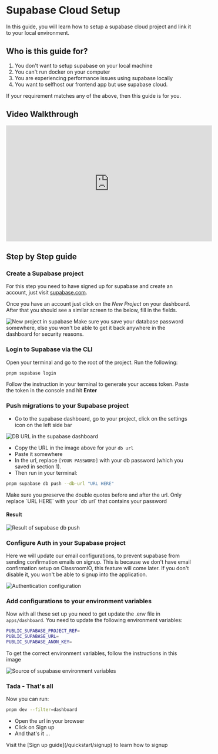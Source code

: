 
# Supabase Cloud Setup

In this guide, you will learn how to setup a supabase cloud project and link it to your local environment.

## Who is this guide for?

1. You don't want to setup supabase on your local machine
2. You can't run docker on your computer
3. You are experiencing performance issues using supabase locally
4. You want to selfhost our frontend app but use supabase cloud.

If your requirement matches any of the above, then this guide is for you.

## Video Walkthrough

<div className="nx-w-full nx-flex nx-items-center nx-justify-center">
  <iframe
    width="560"
    height="315"
    src="https://www.youtube.com/embed/dAZAZ0oiky0?si=1h-KtppNqJ3U4BTe"
    title="YouTube video player"
    frameborder="0"
    allow="accelerometer; autoplay; clipboard-write; encrypted-media; gyroscope; picture-in-picture; web-share"
    className="nx-my-4 nx-rounded-md"
    allowfullscreen
  ></iframe>
</div>

## Step by Step guide

<Steps>

### Create a Supabase project

For this step you need to have signed up for supabase and create an account, just visit [supabase.com](https://supabase.com).

Once you have an account just click on the _New Project_ on your dashboard. After that you should see a similar screen to the below, fill in the fields.

<Image src={NewProject} alt="New project in supabase" quality="100" />

<Callout>
  Make sure you save your database password somewhere, else you won't be able to get it back
  anywhere in the dashboard for security reasons.
</Callout>

### Login to Supabase via the CLI

Open your terminal and go to the root of the project. Run the following:

```bash copy
pnpm supabase login
```

Follow the instruction in your terminal to generate your access token. Paste the token in the console and hit **Enter**

### Push migrations to your Supabase project

- Go to the supabase dashboard, go to your project, click on the settings icon on the left side bar

<Image src={DBUrl} alt="DB URL in the supabase dashboard" quality="100" />

- Copy the URL in the image above for your `db url`
- Paste it somewhere
- In the url, replace `[YOUR PASSWORD]` with your db password (which you saved in section 1).
- Then run in your terminal:

```bash copy
pnpm supabase db push --db-url "URL HERE"
```

<Callout>
  Make sure you preserve the double quotes before and after the url. Only replace `URL HERE` with
  your `db url` that contains your password
</Callout>

#### Result

<Image src={DBPushResult} alt="Result of supabase db push" quality="100" />

### Configure Auth in your Supabase project

Here we will update our email configurations, to prevent supabase from sending confirmation emails on signup. This is because we don't have email confirmation setup on ClassroomIO, this feature will come later. If you don't disable it, you won't be able to signup into the application.

<Image src={AuthSettings} alt="Authentication configuration" quality="100" />

### Add configurations to your environment variables

Now with all these set up you need to get update the .env file in `apps/dashboard`. You need to update the following environment variables:

```bash copy
PUBLIC_SUPABASE_PROJECT_REF=
PUBLIC_SUPABASE_URL=
PUBLIC_SUPABASE_ANON_KEY=
```

To get the correct environment variables, follow the instructions in this image

<Image src={MatchEnvVariables} alt="Source of supabase environment variables" quality="100" />

### Tada - That's all

Now you can run:

```bash copy
pnpm dev --filter=dashboard
```

- Open the url in your browser
- Click on Sign up
- And that's it ...

<Callout type="info" emoji="ℹ️">
  Visit the [Sign up guide](/quickstart/signup) to learn how to signup
</Callout>

</Steps>

